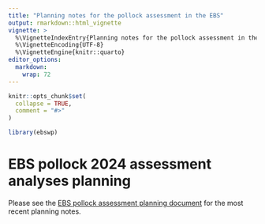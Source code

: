 ```yaml
---
title: "Planning notes for the pollock assessment in the EBS"
output: rmarkdown::html_vignette
vignette: >
  %\VignetteIndexEntry{Planning notes for the pollock assessment in the EBS}
  %\VignetteEncoding{UTF-8}
  %\VignetteEngine{knitr::quarto}
editor_options: 
  markdown: 
    wrap: 72
---
```


```r
knitr::opts_chunk$set(
  collapse = TRUE,
  comment = "#>"
)
```

```r
library(ebswp)
```

# EBS pollock 2024 assessment analyses planning

Please see the [EBS pollock assessment planning document](https://github.com/afsc-assessments/ebs_pollock_safe) for the most recent planning notes.

<!-- ## From the 2023 SSC minutes: -->

<!-- -  The SSC would prefer not to make a risk table adjustment based on the difference from Tier 1 to Tier 3 again during the 2024 assessment cycle. The SSC requests that the next stock assessment bring back a new approach that may include development of a constant buffer based on factors extrinsic to the stock assessment (ecosystem function), or a better representation of the uncertainty in the Tier 1 and control rule calculations such that a reduction from maximum ABC is not needed every year. -->

<!--     -  *Will approach this with a discussion of alternative HCRs for pollock that consider ecosystem function.  Re-examine what was done in 2011, consider a proper alternative feedback approach, noting that the early work including climate change.* -->



<!-- -  Use posterior distributions from the MCMC to determine probabilities in the risk table and expand the columns in the risk table to include the recommended ABC (and potentially higher values). -->

<!--       - *Just requires some code modifications to do the computations off of the posteriors* -->


<!-- -  Identify where MLE estimates are being used and where MCMC estimates are being used. Also see the SSC’s General Stock Assessment Comments to include convergence diagnostics any time Bayesian results are reported. If MCMC diagnostics continue to appear adequate, reference points could be calculated using the posterior distribution used, rather than an analytical calculation. -->

<!--      -   *MLE is used and asymptotic approximations are used everywhere for advice, MCMC has been used as a comparison only and to show inter-relationships. Just requires some code modifications to do the computations off of the posteriors* -->


<!-- -  The SSC recommends that consideration be given to removal of the Japanese fishery CPUE index (1965-76) from the assessment, because this data set no longer seems to contribute to the assessment. A sensitivity test should be done to evaluate the effects of data removal on the assessment. -->

<!--     - *Will investigate. In 1964 data suggests all young small fish from the north, these data are handed down, issues about catching being not represenative of population, doesn't impact much, makes it hard to get different assessment models running so may make sense to remove* -->


<!-- -  Catch-at-age data provided by foreign fishing agencies in the pre-Magnuson era were not produced using the same aging criteria as the AFSC age-and-growth program. Consideration should be given to removal of these data from the assessment. A sensitivity test should be done to evaluate the effects of data removal on the assessment. -->

<!--     - *Will investigate, age-determination methods from historical records and/or Russian scientists.* -->


<!-- - Document the method used for determining the selectivity to use in the forward projections and continue to evaluate projection variability due to selectivity. The SSC appreciates the selectivity retrospective comparison and suggests that it might be helpful to limit the comparison to the projection used in each year against only the most recent (best) estimate of selectivity for that year. -->

<!--     - *Better document selectivity assumptions for projections. Look at Cole's approach for plotting out performance. Consider historical uncertainty and variability.* -->


<!-- - The SSC supports the use of posterior predictive distributions, an underutilized tool in fisheries science, but common in other fields. To fully implement this approach to Bayesian model checking the SSC recommends plotting a histogram for each data source of the percentile of the predictive distribution in which each data point lies, noting that in a highly consistent model this histogram would be uniform. -->

<!--     - *This conclusion might be incorrect. Likely to write that this will evolve into better approaches to include in the future* -->


<!-- -  There is an apparent shift towards older ages in fisheries and trawl survey selectivity that should be investigated further. -->

<!--      - *Will investigate, focused around changes in availabilty.* -->

<!-- -  The SSC agrees with the BSAI GPT’s proposal in their presentation to move the multi-species model out of the pollock stock assessment, where it has been included as an appendix since it was first developed. Instead, they suggested it would be a separate chapter listed in parallel with the ESR, as it applies to multiple stocks and informs the ESRs. -->

<!--     - *Technically it's presented as part of the BSAI assessment. Agree that it should be highlighted on its own.* -->

<!-- -  The SSC suggests revisiting the treatment of the stock-recruit relationship in the assessment model using recent improvements in modeling approaches and a longer time series that encompasses the recent warm period in the EBS. Recruitment deviates should be from the stock-recruit relationship and should model variability among annual recruitment estimates based on information in the data and residual variability. The estimation process should ensure that log-normally distributed recruitments are mean unbiased, resulting in unbiased biomass estimates. If an informative prior is used for steepness, it should be based on a meta-analysis of related species and reflect the uncertainty of that meta-analysis. Further consideration of time periods (as in previous analyses) and the influence of temperature on the stock-recruit relationship may be helpful. The SSC recognizes that there were significant recent analyses in 2016, 2018 and 2020 and is not requesting a repeat of those but a review of previous work would be helpful. -->

<!--     - *Will include a review and a re-parameterization of numbers at age 1 being from the SRR. We will take this in steps, and unclear about "recent warm periods". * -->

<!-- ## Russian impact zone -->

<!-- Will include review of the publication and the plan for evaluating scenarios of alternative fishing mortality in the Russian zone -->

<!-- ## Ecosystem function idea -->

<!-- thinking on arguments for a EBS pollock "maintain ecosystem function" catch-advice rule as  -->
<!-- requested by the SSC. I think I mentioned something about management that provides a  -->
<!-- forage base (say of 1-3 yr old pollock) and avoids low levels. Carey and I chatted  -->
<!-- earlier (added her to this group) and realize that the estimates of these groups  -->
<!-- are relatively unreliable (i.e., 1-3 yr olds for next year are typically poorly estimated).  -->

<!-- Within the FMP we're talking about justification for catch advice below the maximum permissible.  -->
<!-- So what about the following semi-empirical approach: -->

<!--   -  What if catch advice is adjusted up and down relative the historical mean biomass? I.e., if the catch  -->
<!--   in the current year is say 1.2 million t, and the SSB next year is 30% above the mean, then with a  -->
<!--   regulator to dampen change, next year’s recommendation would be 1.2 * (1.3)^0.5 =1.368 million t.       -->

<!--   -  Similarly, if the SSB next year was only 75% of the mean value, the recommendation would be 1.2 * (0.75)^0.5 =1.039 million t.      -->

<!--   -  If the SSB stayed at 75% of the mean, then the following year would be 1.039 * (.75)^0.5 = 0.8998 million t.           -->

<!-- The rationale proposed is that the detrimental effects of fishing on the ecosystem appear to be mainly sustainable. -->

<!-- Are there assignable issues from fishing affected the ecosystem function that we’ve measured with any degree of confidence? -->

<!-- If there hadn’t been any pollock fishing ever, would we be able to note that the ecosystem would be in a better state? -->
<!-- Tuning the adjustments based on historical catches and ecosystem outcomes would generally be deemed "acceptable" -->



<!-- # EBS 2023 assessment analyses planning -->

<!-- ## From the 2022 SSC minutes: -->

<!-- **The SSC suggests that walleye pollock is a good candidate for -->
<!-- considering the impacts of highly variable recruitment on reference -->
<!-- points in the context of the Council's harvest control rules** (see -->
<!-- discussion on working groups in the JGPT report section). For example, -->
<!-- the SAFE authors suggested exploring an explicit harvest control rule -->
<!-- that maintains productivity at the level observed over recent decades -->
<!-- (p. 33). The SSC supports considerations of modified harvest control -->
<!-- rules, particularly for stocks with highly variable and uncertain -->
<!-- recruitment. If the Council chooses, this could include considerations -->
<!-- for stabilizing catches over time or including other economic -->
<!-- considerations in the harvest control rules. -->

<!-- -   *For the 2023 assessment we examine the variability of the biological reference points historically and note that there is general stability in the  -->
<!-- $B_{MSY}$  -->
<!-- estimates. The Tier 1 ABC/OFL cthealculations can result in highly variable  -->
<!-- estimates as the stock approaches -->
<!-- $B_{MSY}$ and drops below that value (as happend in the 2009-2010 period).* -->


<!-- The SSC had the following additional recommendations for the authors: -->

<!-- -   Maturity and growth information from the NBS has not been examined -->
<!--     yet. Given the possible importance of the NBS to walleye pollock and -->
<!--     other species in the future, the SSC suggests this should be a high -->
<!--     priority. -->

<!--     -   *These data being processed and this work  is underway* -->

<!-- -   The SSC supports efforts to implement recent advances in improving -->
<!--     the statistical treatment of compositional data using the Dirichlet -->
<!--     distribution or other approaches. -->

<!--     -   *Tradeoffs in data weighting were pursued in September 2023 and -->
<!--         saught to find a balance between observation error and process -->
<!--         errors* -->

<!-- -   The SAFE document lists a number of research recommendations (p. -->
<!--     36/37). The SSC notes that some of these are at least in progress. -->
<!--     The SSC generally supports these recommendations but requests that -->
<!--     the authors update the list of priorities to clarify to what extent -->
<!--     some of these priorities have been partially or fully addressed. -->

<!--     -   *We updated the priorities and listed those that have been -->
<!--         completed or are continued to be underway*" -->

<!-- -   In particular, the SSC notes that genetic sample collection and -->
<!--     analyses are listed as a research priority across all pollock stocks -->
<!--     and that some work has been completed. The SSC highlights the -->
<!--     importance of additional genetics work and would appreciate an -->
<!--     update on the status of this work either as part of the assessment -->
<!--     or separately. -->

<!--     -   *We revisited the stock structure work attached as an appendix to the 2015  -->
<!--     SAFE report chapter and are examining the extent that this work -->
<!--     needs updating. -->
<!--         *" -->

<!-- -   The SSC appreciated the adjustments to weight-at-age in the survey -->
<!--     that was included in this year's assessment and suggests that these -->
<!--     changes may be substantial enough to warrant an examination of their -->
<!--     impact on assessment results. -->

<!--     -   *This publication has been completed and in the present assessment -->
<!--     we evaluated the implication of alternative spawning biomass-at-age  -->
<!--     assumptions.*" -->

<!-- -   With respect to the multi-species CEATTLE model, the SSC concurs -->
<!--     with Plan Team recommendations to use the model to inform risk table -->
<!--     discussions and to consider ways in which model outputs, in -->
<!--     particular estimates of predation mortality, can inform -->
<!--     single-species assessments. -->

<!--     -   *We wil include a more thorough evaluation and discussion in the  -->
<!--     2023 assessment.* -->

<!-- -   The SSC encourages the authors to consider model-based solutions to -->
<!--     uncertain recruitment estimates rather than ad-hoc adjustments. In -->
<!--     particular, reductions in the assumed recruitment variance parameter -->
<!--     may result in less extreme recruitment estimates. Other systematic -->
<!--     approaches to addressing the uncertainty may also be considered. -->

<!--     -   *We revisited applying the age-determination error matrix as  -->
<!--     a sensitivity as this can impact the recruitment variability and  -->
<!--     estimation uncertainty.* -->

<!-- -   The SSC suggests that authors include a plot to compare estimates of -->
<!--     recent recruitments as they change over time similar to Fig 3.33 -->
<!--     (pg. 88) in the sablefish assessment. -->

<!--     -   *We provide a figure of estimated recruitment by year class -->
<!--         (1977 -- 2019) in number of age-1 fish (billions of fish) for -->
<!--         the 2022 and 2023 models.* " -->

<!-- -   The SSC supports the move across assessment from design-based -->
<!--     estimates of survey biomass to VAST estimates. The SSC recommends -->
<!--     that the design-based estimates be produced as a check on VAST -->
<!--     estimates and as a fallback option if needed, although they may not -->
<!--     need to be included in the assessment. -->

<!--     -   *We provide a table showing the design-based estimates and conduct -->
<!--     a model run with those estimates. This may be an approach to adopt so -->
<!--     that bridging across assessment modeling platforms can be facilitated -->
<!--     (most other assessment model platforms are unable to deal with index -->
<!--     time series that have a covariance matrix)* -->

<!-- ### Tasks and todo list -->

<!--   [ ] Add in survey biomass\ -->
<!--   [ ] Update catches\ -->
<!--   [ ] Add in 2022 fishery age compositions\ -->
<!--   [ ] Add in 2023 survey age compositions\ -->
<!--   [x] Modify code to accommodate FT-NIRS and other age-determination error -->
<!--   matrices by gear and year  -->
<!--   [ ] Figure out which models to use going -->
<!--     forward -->

<!-- ## From the 2021 SSC minutes -->

<!-- -   Ongoing genetic studies to determine the relationship between -->
<!--     pollock in the NBS and EBS, and nearby GOA and AI regions. -->

<!-- -   The 2019 BSAI GPT recommendation to revisit and evaluate the -->
<!--     treatment of variance parameters within the assessment, with -->
<!--     particular attention to those that are fixed. -->

<!-- -   Efforts to quantify pollock movement and abundance along the -->
<!--     US-Russia EEZ boundary. -->

<!-- -   Geostatistical analyses of combined trawl and acoustic data to -->
<!--     provide a single time-series, statistically accounting for the -->
<!--     overlap between these data, for informing stock trends. -->

<!-- ## The SSC provides the following additional recommendations: -->

<!-- -   Exploration of young-of-year pollock density and quality estimates -->
<!--     from NMFS BASIS surveys to inform pollock recruitment. -->

<!-- -   Consideration of whether the observed sensitivity in the SRR to -->
<!--     prior specification should constitute an increased risk level -->
<!--     specification within the assessment or population dynamicsrelated -->
<!--     considerations. This could provide a clearer justification for the -->
<!--     use of the Tier 3 calculation as the basis for harvest -->
<!--     specification. -->

<!-- -   Given the time-varying specification of fishery selectivity within -->
<!--     the assessment model and the large change in the estimated 2021 FOFL -->
<!--     between the 2019 and 2020 assessments, the authors should provide a -->
<!--     retrospective comparison of the selectivity assumed in projections -->
<!--     to that estimated with the addition of new data. -->

<!-- -   Consideration of whether risk table specifications should account -->
<!--     for the importance of pollock as a key forage species in the EBS -->
<!--     ecosystem to better justify the use of a Tier 3 ABC determination as -->
<!--     a precautionary measure for this Tier 1 stock. -->

<!-- -   Given the apparent disappearance of the second and large mode in -->
<!--     fishery length compositions as the 2020 B-season progressed, -->
<!--     exploration of within-season spatial variation in fishery length -->
<!--     composition would be useful in evaluating whether these larger -->
<!--     pollock simply moved out of the area of fishing effort, or died as a -->
<!--     result of natural or fishing mortality. -->
